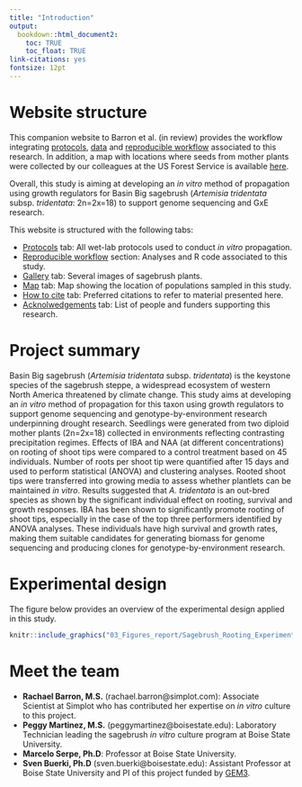 ```yaml
---
title: "Introduction"
output:
  bookdown::html_document2: 
    toc: TRUE
    toc_float: TRUE
link-citations: yes
fontsize: 12pt
---
```


# Website structure

This companion website to Barron et al. (in review) provides the workflow integrating [protocols](protocols.html), [data](https://github.com/svenbuerki/Sagebrush_rooting_in_vitro_prop) and [reproducible workflow](Analyses_rooting.html) associated to this research. In addition, a map with locations where seeds from mother plants were collected by our colleagues at the US Forest Service is available [here](location_pop.html). 

Overall, this study is aiming at developing an *in vitro* method of propagation using growth regulators for Basin Big sagebrush (*Artemisia tridentata* subsp. *tridentata*: 2n=2x=18) to support genome sequencing and GxE research.

This website is structured with the following tabs:

- [Protocols](protocols.html) tab: All wet-lab protocols used to conduct *in vitro* propagation.
- [Reproducible workflow](Analyses_rooting.html) section: Analyses and R code associated to this study.
- [Gallery](Gallery.html) tab: Several images of sagebrush plants.
- [Map](location_pop.html) tab: Map showing the location of populations sampled in this study.
- [How to cite](citation.html) tab: Preferred citations to refer to material presented here.
- [Acknolwedgements](funding.html) tab: List of people and funders supporting this research.

# Project summary

Basin Big sagebrush (*Artemisia tridentata* subsp. *tridentata*) is the keystone species of the sagebrush steppe, a widespread ecosystem of western North America threatened by climate change. This study aims at developing an *in vitro* method of propagation for this taxon using growth regulators to support genome sequencing and genotype-by-environment research underpinning drought research. Seedlings were generated from two diploid mother plants (2n=2x=18) collected in environments reflecting contrasting precipitation regimes. Effects of IBA and NAA (at different concentrations) on rooting of shoot tips were compared to a control treatment based on 45 individuals. Number of roots per shoot tip were quantified after 15 days and used to perform statistical (ANOVA) and clustering analyses. Rooted shoot tips were transferred into growing media to assess whether plantlets can be maintained *in vitro*. Results suggested that *A. tridentata* is an out-bred species as shown by the significant individual effect on rooting, survival and growth responses. IBA has been shown to significantly promote rooting of shoot tips, especially in the case of the top three performers identified by ANOVA analyses. These individuals have high survival and growth rates, making them suitable candidates for generating biomass for genome sequencing and producing clones for genotype-by-environment research.

# Experimental design

The figure below provides an overview of the experimental design applied in this study.

```r
knitr::include_graphics("03_Figures_report/Sagebrush_Rooting_Experiment_16Oct2020.png")
```

# Meet the team

- **Rachael Barron, M.S.** (rachael.barron@simplot.com): Associate Scientist at Simplot who has contributed her expertise on *in vitro* culture to this project.
- **Peggy Martinez, M.S.** (peggymartinez@boisestate.edu): Laboratory Technician leading the sagebrush *in vitro*  culture program at Boise State University. 
- **Marcelo Serpe, Ph.D**: Professor at Boise State University.
- **Sven Buerki, Ph.D** (sven.buerki@boisestate.edu): Assistant Professor at Boise State University and PI of this project funded by [GEM3](funding.html).